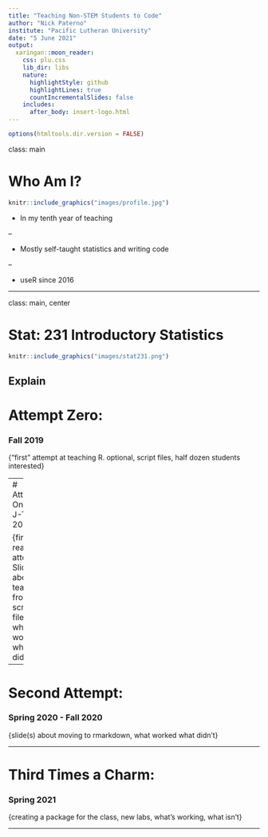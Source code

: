 ```yaml
---
title: "Teaching Non-STEM Students to Code"
author: "Nick Paterno"
institute: "Pacific Lutheran University"
date: "5 June 2021"
output:
  xaringan::moon_reader:
    css: plu.css
    lib_dir: libs
    nature:
      highlightStyle: github
      highlightLines: true
      countIncrementalSlides: false
    includes:
      after_body: insert-logo.html
---
```


```r
options(htmltools.dir.version = FALSE)
```

class: main

# Who Am I?

```r
knitr::include_graphics("images/profile.jpg")
```

- In my tenth year of teaching

--

- Mostly self-taught statistics and writing code

--

- useR since 2016

---

class: main, center

# Stat: 231 Introductory Statistics

```r
knitr::include_graphics("images/stat231.png")
```
{Explain a bit about the class}

---

# Attempt Zero: 
### Fall 2019

{"first" attempt at teaching R. optional, script files, half dozen students interested}

---
# Attempt One 
### J-Term 2020

{first real attempt, Slide(s?) about teaching from script files, what worked what didn't}

---

# Second Attempt: 
### Spring 2020 - Fall 2020

{slide(s) about moving to rmarkdown, what worked what didn't}

---

# Third Times a Charm: 
### Spring 2021

{creating a package for the class, new labs, what's working, what isn't}

---